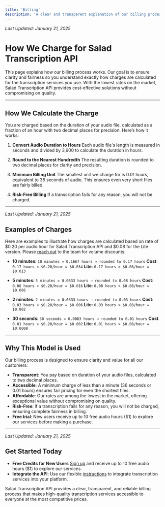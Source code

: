 ```yaml
---
title: 'Billing'
description: 'A clear and transparent explanation of our billing process for transcription services.'
---
```


_Last Updated: January 21, 2025_

# How We Charge for Salad Transcription API

This page explains how our billing process works. Our goal is to ensure clarity and fairness so you understand exactly
how charges are calculated for the transcription services you use. With the lowest rates on the market, Salad
Transcription API provides cost-effective solutions without compromising on quality.

---

## How We Calculate the Charge

You are charged based on the duration of your audio file, calculated as a fraction of an hour with two decimal places
for precision. Here’s how it works:

1. **Convert Audio Duration to Hours** Each audio file's length is measured in seconds and divided by 3,600 to calculate
   the duration in hours.

2. **Round to the Nearest Hundredth** The resulting duration is rounded to two decimal places for clarity and precision.

3. **Minimum Billing Unit** The smallest unit we charge for is 0.01 hours, equivalent to 36 seconds of audio. This
   ensures even very short files are fairly billed.

4. **Risk-Free Billing** If a transcription fails for any reason, you will not be charged.

---

_Last Updated: January 21, 2025_

## Examples of Charges

Here are examples to illustrate how charges are calculated based on rate of $0.20 per audio hour for Salad Transcription
API and $0.08 for the Lite version. Please [reach out](mailto:cloud@salad.com) to the team for volume discounts.

- **10 minutes**: `10 minutes = 0.1667 hours → rounded to 0.17 hours` **Cost**: `0.17 hours × $0.20/hour = $0.034`
  **Lite**: `0.17 hours × $0.08/hour = $0.013`

- **5 minutes**: `5 minutes = 0.0833 hours → rounded to 0.08 hours` **Cost**: `0.08 hours × $0.20/hour = $0.016`
  **Lite**: `0.08 hours × $0.08/hour = $0.006`

- **2 minutes**: `2 minutes = 0.0333 hours → rounded to 0.03 hours` **Cost**: `0.03 hours × $0.20/hour = $0.006`
  **Lite**: `0.03 hours × $0.08/hour = $0.002`

- **30 seconds**: `30 seconds = 0.0083 hours → rounded to 0.01 hours` **Cost**: `0.01 hours × $0.20/hour = $0.002`
  **Lite**: `0.01 hours × $0.08/hour = $0.0008`

---

## Why This Model is Used

Our billing process is designed to ensure clarity and value for all our customers:

- **Transparent**: You pay based on duration of your audio files, calculated to two decimal places.
- **Accessible**: A minimum charge of less than a minute (36 seconds or 0.01 hours) ensures fair pricing for even the
  shortest files.
- **Affordable**: Our rates are among the lowest in the market, offering exceptional value without compromising on
  quality.
- **Risk-Free**: If a transcription fails for any reason, you will not be charged, ensuring complete fairness in
  billing.
- **Free trial**: New users receive up to 10 free audio hours ($1) to explore our services before making a purchase.

---

_Last Updated: January 21, 2025_

## Get Started Today

- **Free Credits for New Users** [Sign up](https://portal.salad.com/) and receive up to 10 free audio hours ($1) to
  explore our services.
- **Integrate the API**: Use our flexible
  [instructions](/guides/transcription/salad-transcription-api/transcription-quick-start) to integrate transcription
  services into your platform.

Salad Transcription API provides a clear, transparent, and reliable billing process that makes high-quality
transcription services accessible to everyone at the most competitive prices.
